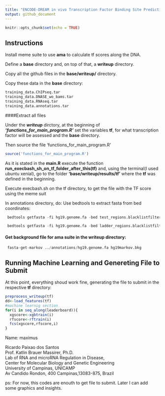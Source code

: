 ```yaml
---
title: "ENCODE-DREAM in vivo Transcription Factor Binding Site Prediction Challenge"
output: github_document
---
```


```r
knitr::opts_chunk$set(echo = TRUE)
```

## Instructions
Install meme suite to use **ama** to calculate tf scores along the DNA.

Define a **base** directory and, on top of that, a **writeup** directory.

Copy all the github files in the **base/writeup/** directory.

Copy these data in the **base** directory:

```r
training_data.ChIPseq.tar
training_data.DNASE_wo_bams.tar
training_data.RNAseq.tar
training_data.annotations.tar
```

####Extract all files

Under the ***writeup*** dirctory, at the beginning of ***'functions_for_main_program.R'***
set the variables **tf**, for what transcription factor will be assessed and the **base** 
directory.

Then source the file 'functions_for_main_program.R'
```r
source('functions_for_main_program.R')
```
As it is stated in the **main.R** execute the function
**run_execbash_sh_on_tf_folder_after_this(tf)**
and, using the terminal(I used ubuntu xenial), go to the folder
**'base/writeup/results/tf'** where the **tf** was defined in the beginning.

Execute execbash.sh on the tf directory, to get the file
with the TF score using the meme suit


In annotations directory, do:
Use bedtools to extract fasta from bed coordinates:
```r
 bedtools getfasta -fi hg19.genome.fa -bed test_regions.blacklistfiltered.bed -fo test_regions.blacklistfiltered.fa
  ```
```r
 bedtools getfasta -fi hg19.genome.fa -bed ladder_regions.blacklistfiltered.bed -fo ladder_regions.blacklistfiltered.fa
```
#### Get background file for ama suite in the writeup directory:
```r

 fasta-get-markov ../annotations/hg19.genome.fa hg19markov.bkg
```

## Running Machine Learning and Genereting File to Submit
At this point, everything shoud work fine, generating the file to submit in the 
respective **tf** directory:
```r
preprocess_writeup(tf)
dd<-load_features(tf)
#machine learnig section
for(i in seq_along(leaderboard)){
  xgscore<-xgbtrain(i)
  rfscore<-rftrain(i)
  fcs(xgscore,rfscore,i)
}
```
Name: maximus

Ricardo Paixao dos Santos  
Prof. Katlin Brauer Massirer, Ph.D.  
Lab of RNA and microRNA Regulation in Disease,  
Center for Molecular Biology and Genetic Engineering  
University of Campinas, UNICAMP  
Av Candido Rondon, 400 Campinas,13083-875, Brazil  


ps: For now, this codes are enouth to get file to submit. 
Later I can add some graphics and insights.
